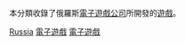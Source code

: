 本分類收錄了俄羅斯[[遊戲開發者|電子遊戲公司]]所開發的[[電子遊戲|遊戲]]。

[[Category:各地開發電子遊戲|Russia]]
[[Category:俄罗斯电子游戏界|電子遊戲]]
[[Category:俄罗斯媒体|電子遊戲]]